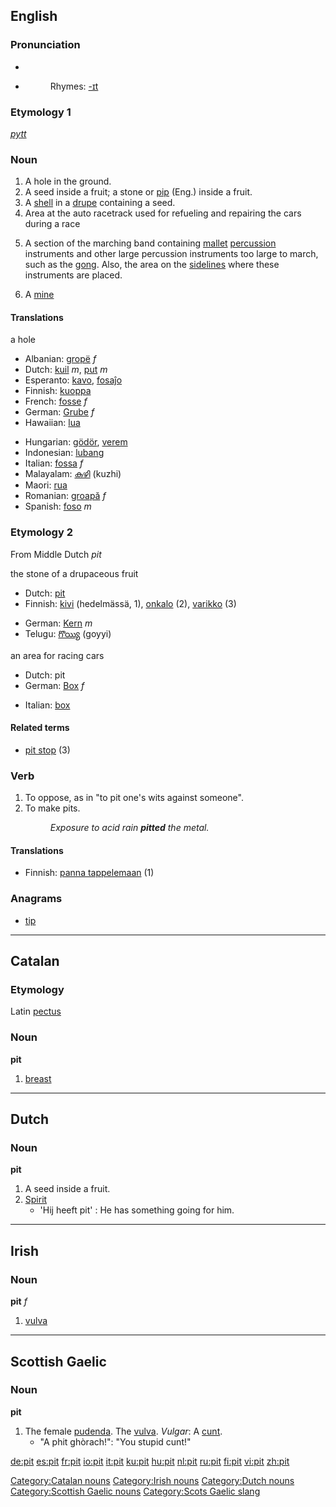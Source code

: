 {{wikipedia}}
==English==

===Pronunciation===
* {{IPA|/'pɪt/}}
*{{audio|en-us-pit.ogg|Audio (US)}}
*:Rhymes: [[Rhymes:English:-ɪt|-ɪt]]

===Etymology 1===
{{OE.}} ''[[pytt]]''

===Noun===
{{en-noun}}

# A hole in the ground.
# A seed inside a fruit; a stone or [[pip]] (Eng.) inside a fruit.
# A [[shell]] in a [[drupe]] containing a seed.
# Area at the auto racetrack used for refueling and repairing the cars during a race
# {{music}} A section of the marching band containing [[mallet]] [[percussion]] instruments and other large percussion instruments too large to march, such as the [[gong]].  Also, the area on the [[sideline]]s where these instruments are placed.
# A [[mine]]
====Translations====
;a hole
{{top}}
*Albanian: [[gropë]] ''f''
*Dutch: [[kuil]] ''m'', [[put]] ''m''
*Esperanto: [[kavo]], [[fosaĵo]]
*Finnish: [[kuoppa]]
*French: [[fosse]] ''f''
*German: [[Grube]] ''f''
*Hawaiian: [[lua]]
{{mid}}
*Hungarian: [[gödör]], [[verem]]
*Indonesian: [[lubang]]
*Italian: [[fossa]] ''f''
*Malayalam: [[കുഴി]] (kuzhi)
*Maori: [[rua]]
*Romanian: [[groapă]] ''f''
*Spanish: [[foso]] ''m''
{{bottom}}

===Etymology 2===
From Middle Dutch ''pit''

;the stone of a drupaceous fruit
{{top}}
*Dutch: [[pit#Dutch|pit]]
*Finnish: [[kivi]] (hedelmässä, 1), [[onkalo]] (2), [[varikko]] (3)
{{mid}}
*German: [[Kern]] ''m''
*Telugu: [[గొయ్యి]] (goyyi)
{{bottom}}

;an area for racing cars
{{top}}
*Dutch: pit
*German: [[Box]] ''f''
{{mid}}
*Italian: [[box]] {{m}}
{{bottom}}

====Related terms====
* [[pit stop]] (3)

===Verb===
{{en-verb|pit|t|ed}}

# To oppose, as in "to pit one's wits against someone".
# To make pits. 
#:''Exposure to acid rain '''pitted''' the metal.''

====Translations====
*Finnish: [[panna tappelemaan]] (1)

===Anagrams===
*[[tip]]

----

==Catalan==

===Etymology===
Latin [[pectus]]
===Noun===
'''pit'''

# [[breast]]

----

==Dutch==

===Noun===
'''pit'''

# A seed inside a fruit.
# [[Spirit]]
#* 'Hij heeft pit' : He has something going for him.

----

==Irish==

===Noun===
'''pit''' ''f''

# [[vulva]]

----

==Scottish Gaelic==

===Noun===
'''pit''' {{f}}

#The female [[pudenda]]. The [[vulva]]. ''Vulgar'': A [[cunt]].
#* "A phit ghòrach!": "You stupid cunt!"

[[Category:Catalan nouns]]
[[Category:Irish nouns]]

[[Category:Dutch nouns]]
[[Category:Scottish Gaelic nouns]]
[[Category:Scots Gaelic slang]]

[[de:pit]]
[[es:pit]]
[[fr:pit]]
[[io:pit]]
[[it:pit]]
[[ku:pit]]
[[hu:pit]]
[[nl:pit]]
[[ru:pit]]
[[fi:pit]]
[[vi:pit]]
[[zh:pit]]